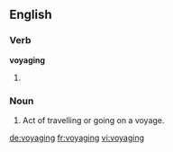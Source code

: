 ==English==

===Verb===
'''voyaging'''

# {{present participle of|voyage}}

===Noun===
{{en-noun}}

# Act of travelling or going on a voyage.

[[de:voyaging]]
[[fr:voyaging]]
[[vi:voyaging]]